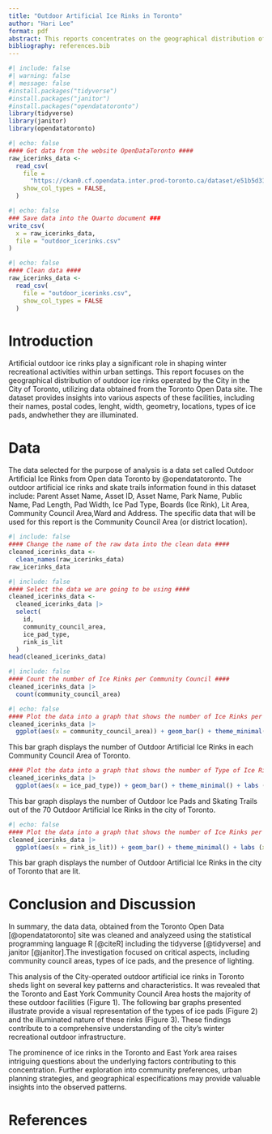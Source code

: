 ```yaml
---
title: "Outdoor Artificial Ice Rinks in Toronto"
author: "Hari Lee"
format: pdf
abstract: This reports concentrates on the geographical distribution of City operated outdoor ice rinks in the City of Toronto. This data was obtain from the Toronto Open Data site. By analysing this data, it is concluded that the Toronto and East York Community Council Area hosts majority of the Outdoor Artifical Ice Rinks. The research discusses the patterns in the allocation of ice rinks and the potential reasons behind this.
bibliography: references.bib
---
```


```r
#| include: false
#| warning: false
#| message: false
#install.packages("tidyverse")
#install.packages("janitor")
#install.packages("opendatatoronto")
library(tidyverse)
library(janitor)
library(opendatatoronto)
```

```r
#| echo: false
#### Get data from the website OpenDataToronto ####
raw_icerinks_data <-
  read_csv(
    file =
      "https://ckan0.cf.opendata.inter.prod-toronto.ca/dataset/e51b5d31-a53c-4fc5-a204-36c43243dd3b/resource/71195ba0-8d07-4b0d-927c-175b14835b85/download/Outdoor%20Ice%20Rinks%20-%204326.csv",
    show_col_types = FALSE,
  )
```

```r
#| echo: false
### Save data into the Quarto document ###
write_csv(
  x = raw_icerinks_data,
  file = "outdoor_icerinks.csv"
)
```

```r
#| echo: false
#### Clean data ####
raw_icerinks_data <-
  read_csv(
    file = "outdoor_icerinks.csv",
    show_col_types = FALSE
  )
```

# Introduction
Artificial outdoor ice rinks play a significant role in shaping winter recreational activities within urban settings. This report focuses on the geographical distribution of outdoor ice rinks operated by the City in the City of Toronto, utilizing data obtained from the Toronto Open Data site. The dataset provides insights into various aspects of these facilities, including their names, postal codes, lenght, width, geometry, locations, types of ice pads, andwhether they are illuminated. 

# Data
The data selected for the purpose of analysis is a data set called Outdoor Artificial Ice Rinks from Open data Toronto by @opendatatoronto. The outdoor artificial ice rinks and skate trails information found in this dataset include: Parent Asset Name, Asset ID, Asset Name, Park Name, Public Name, Pad Length, Pad Width, Ice Pad Type, Boards (Ice Rink), Lit Area, Community Council Area,Ward and Address. The specific data that will be used for this report is the Community Council Area (or district location). 

```r
#| include: false
#### Change the name of the raw data into the clean data ####
cleaned_icerinks_data <-
  clean_names(raw_icerinks_data)
raw_icerinks_data
```

```r
#| include: false
#### Select the data we are going to be using ####
cleaned_icerinks_data <-
  cleaned_icerinks_data |>
  select(
    id,
    community_council_area,
    ice_pad_type,
    rink_is_lit
  )
head(cleaned_icerinks_data)
```

```r
#| include: false
#### Count the number of Ice Rinks per Community Council ####
cleaned_icerinks_data |>
  count(community_council_area)
```

```r
#| echo: false
#### Plot the data into a graph that shows the number of Ice Rinks per Community Council ####
cleaned_icerinks_data |>
  ggplot(aes(x = community_council_area)) + geom_bar() + theme_minimal() + labs (x = "Toronto Districts", y = "Outdoor Ice Rinks")
```
This bar graph displays the number of Outdoor Artificial Ice Rinks in each Community Council Area of Toronto. 

```r
 
#### Plot the data into a graph that shows the number of Type of Ice Rinks ####
cleaned_icerinks_data |>
  ggplot(aes(x = ice_pad_type)) + geom_bar() + theme_minimal() + labs (x = "Type of Ice Pads", y = "Number of Ice Rinks")
```

This bar graph displays the number of Outdoor Ice Pads and Skating Trails out of the 70 Outdoor Artificial Ice Rinks in the city of Toronto. 

```r

#| echo: false
#### Plot the data into a graph that shows the number of Ice Rinks per Community Council ####
cleaned_icerinks_data |>
  ggplot(aes(x = rink_is_lit)) + geom_bar() + theme_minimal() + labs (x = "Lighting", y = "Number")
```

This bar graph displays the number of Outdoor Artificial Ice Rinks in the city of Toronto that are lit.

# Conclusion and Discussion
In summary, the data data, obtained from the Toronto Open Data [@opendatatoronto] site was cleaned and analyzeed using the statistical programming language R [@citeR] including the tidyverse [@tidyverse] and janitor [@janitor].The investigation focused on critical aspects, including community council areas, types of ice pads, and the presence of lighting. 

This analysis of the City-operated outdoor artificial ice rinks in Toronto sheds light on several key patterns and characteristics. It was revealed that the Toronto and East York Community Council Area hosts the majority of these outdoor facilities (Figure 1). The following bar graphs presented illustrate provide a visual representation of the types of ice pads (Figure 2) and the illuminated nature of these rinks (Figure 3). These findings contribute to a comprehensive understanding of the city's winter recreational outdoor infrastructure.

The prominence of ice rinks in the Toronto and East York area raises intriguing questions about the underlying factors contributing to this concentration. Further exploration into community preferences, urban planning strategies, and geographical especifications may provide valuable insights into the observed patterns.

\newpage

# References

